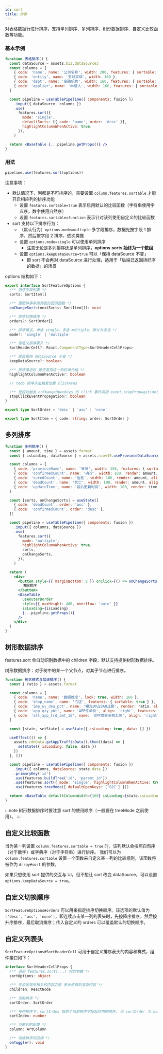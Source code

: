 ```yaml
---
id: sort
title: 排序
---
```


对表格数据行进行排序，支持单列排序、多列排序、树形数据排序、自定义比较函数等功能。

### 基本示例

```jsx live
function 表格排序() {
  const dataSource = assets.biz.dataSource3
  const columns = [
    { code: 'name', name: '公司名称', width: 200, features: { sortable: true } },
    { code: 'entity', name: '支付实体', width: 160 },
    { code: 'dept', name: '金融机构', width: 160, features: { sortable: true } },
    { code: 'applier', name: '申请人', width: 160, features: { sortable: true } },
  ]

  const pipeline = useTablePipeline({ components: fusion })
    .input({ dataSource, columns })
    .use(
      features.sort({
        mode: 'single',
        defaultSorts: [{ code: 'name', order: 'desc' }],
        highlightColumnWhenActive: true,
      }),
    )

  return <BaseTable {...pipeline.getProps()} />
}
```

### 用法

```jsx
pipeline.use(features.sort(options))
```

注意事项：

- 默认情况下，列都是不可排序的，需要设置 `column.features.sortable` 才能开启相应列的排序功能
  - 设置 `features.sortable=true` 表示启用默认的比较函数（字符串使用字典序，数字使用自然序）
  - 设置 `features.sortable=function` 表示针对该列使用自定义的比较函数
- sort 支持以下排序行为：
  - （默认行为）`options.mode=multiple` 多字段排序，数据先按字段 1 排序，然后按字段 2 排序，依次类推
  - 设置 `options.mode=single` 可以使用单列排序
    - 注意无论是多列排序还是单列排序，**options.sorts 始终为一个数组**
  - 设置 `options.keepDataSource=true` 可以「保持 dataSource 不变」
    - 即 sort 不会再对 dataSource 进行处理，适用于「后端已返回排好序的数据」的场景

options 结构如下：

```typescript
export interface SortFeatureOptions {
  /** 排序字段列表 */
  sorts: SortItem[]

  /** 更新排序字段列表的回调函数 */
  onChangeSorts(nextSorts: SortItem[]): void

  /** 排序切换顺序 */
  orders?: SortOrder[]

  /** 排序模式。单选 single，多选 multiple，默认为多选 */
  mode?: 'single' | 'multiple'

  /** 自定义排序表头 */
  SortHeaderCell?: React.ComponentType<SortHeaderCellProps>

  /** 是否保持 dataSource 不变 */
  keepDataSource?: boolean

  /** 排序激活时 是否高亮这一列的单元格 */
  highlightColumnWhenActive?: boolean

  // todo 排序点击触发位置 clickArea

  /** 是否对触发 onChangeOpenKeys 的 click 事件调用 event.stopPropagation() */
  stopClickEventPropagation?: boolean
}

export type SortOrder = 'desc' | 'asc' | 'none'

export type SortItem = { code: string; order: SortOrder }
```

## 多列排序

```jsx live
function 多列排序() {
  const { amount, time } = assets.format
  const { isLoading, dataSource } = assets.ncov19.useProvinceDataSource()

  const columns = [
    { code: 'provinceName', name: '省份', width: 150, features: { sortable: true } },
    { code: 'confirmedCount', name: '确诊', width: 100, render: amount, align: 'right', features: { sortable: true } },
    { code: 'curedCount', name: '治愈', width: 100, render: amount, align: 'right', features: { sortable: true } },
    { code: 'deadCount', name: '死亡', width: 100, render: amount, align: 'right', features: { sortable: true } },
    { code: 'updateTime', name: '最后更新时间', width: 180, render: time },
  ]

  const [sorts, onChangeSorts] = useState([
    { code: 'deadCount', order: 'asc' },
    { code: 'confirmedCount', order: 'desc' },
  ])

  const pipeline = useTablePipeline({ components: fusion })
    .input({ columns, dataSource })
    .use(
      features.sort({
        mode: 'multiple',
        highlightColumnWhenActive: true,
        sorts,
        onChangeSorts,
      }),
    )

  return (
    <div>
      <button style={{ marginBottom: 8 }} onClick={() => onChangeSorts([])}>
        清除排序
      </button>
      <BaseTable
        useOuterBorder
        style={{ maxHeight: 400, overflow: 'auto' }}
        isLoading={isLoading}
        {...pipeline.getProps()}
      />
    </div>
  )
}
```

## 树形数据排序

features.sort 会自动识别数据中的 children 字段，默认支持提供树形数据排序。

树形数据排序：对于树中的某一个父节点，对其子节点进行排序。

```jsx live
function 树状模式与层级排序() {
  const { ratio } = assets.format

  const columns = [
    { code: 'name', name: '数据维度', lock: true, width: 160 },
    { code: 'shop_name', name: '门店', features: { sortable: true } },
    { code: 'imp_uv_dau_pct', name: '曝光UV占DAU比例', render: ratio, align: 'right', features: { sortable: true } },
    { code: 'app_qty_pbt', name: 'APP件单价', align: 'right', features: { sortable: true } },
    { code: 'all_app_trd_amt_1d', name: 'APP成交金额汇总', align: 'right', features: { sortable: true } },
  ]

  const [state, setState] = useState({ isLoading: true, data: [] })

  useEffect(() => {
    assets.cdnData.getAppTrafficData().then((data) => {
      setState({ isLoading: false, data })
    })
  }, [])

  const pipeline = useTablePipeline({ components: fusion })
    .input({ columns, dataSource: state.data })
    .primaryKey('id')
    .use(features.buildTree('id', 'parent_id'))
    .use(features.sort({ mode: 'single', highlightColumnWhenActive: true }))
    .use(features.treeMode({ defaultOpenKeys: ['B2C'] }))

  return <BaseTable defaultColumnWidth={100} isLoading={state.isLoading} {...pipeline.getProps()} />
}
```

:::note
树形数据排序时要注意 sort 的使用顺序（一般要在 treeMode 之前使用）。
:::

## 自定义比较函数

当为某一列设置 `column.features.sortable = true` 时，该列默认会按照自然序（对于数字）或字典序（对于字符串）进行排序。
我们可以为 `column.features.sortable` 设置一个函数来自定义某一列的比较规则，该函数将被作为 `Array#sort` 的参数。

如果只想使用 sort 提供的交互与 UI，但不想让 sort 改变 dataSource，可以设置 `options.keepDataSource = true`。

## 自定义切换顺序

`SortFeatureOptions#orders` 可以用来指定排序切换顺序。该选项的默认值为 `['desc', 'asc', 'none']`，即连续点击某一列的表头时，先按降序排序，然后按升序排序，最后取消排序；传入自定义的 orders 可以覆盖默认的切换顺序。

## 自定义列表头

`SortFeatureOptions#SortHeaderCell` 可用于自定义排序表头的内容和样式，组件接口如下：

```typescript
interface SortHeaderCellProps {
  /** 调用 features.sort(...) 时的参数 */
  sortOptions: object

  /** 在添加排序相关的内容之前 表头原有的渲染内容 */
  children: ReactNode

  /** 当前排序 */
  sortOrder: SortOrder

  /** 多列排序下，sortIndex 指明了当前排序字段起作用的顺序. 当 sortOrder 为 none 时，sortIndex 为 -1 */
  sortIndex: number

  /** 当前列的配置 */
  column: ArtColumn

  /** 切换排序的回调 */
  onToggle(): void
}
```
